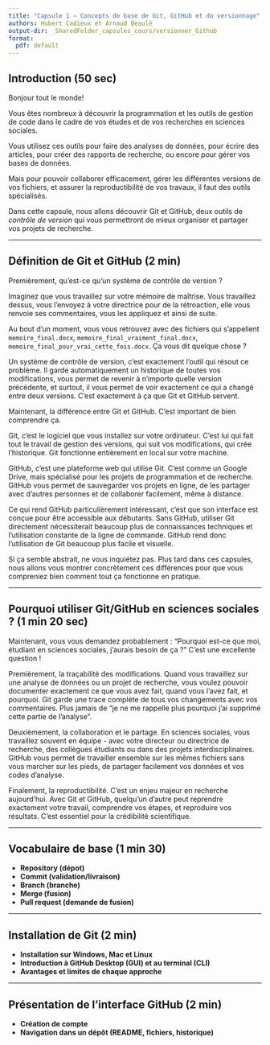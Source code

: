 ```yaml
---
title: "Capsule 1 – Concepts de base de Git, GitHub et du versionnage"
authors: Hubert Cadieux et Arnaud Beaulé
output-dir: _SharedFolder_capsules_cours/versionner_Github
format:
  pdf: default
---
```


## Introduction (50 sec)

Bonjour tout le monde!

Vous êtes nombreux à découvrir la programmation et les outils de gestion de code dans le cadre de vos études et de vos recherches en sciences sociales.

Vous utilisez ces outils pour faire des analyses de données, pour écrire des articles, pour créer des rapports de recherche, ou encore pour gérer vos bases de données.

Mais pour pouvoir collaborer efficacement, gérer les différentes versions de vos fichiers, et assurer la reproductibilité de vos travaux, il faut des outils spécialisés.

Dans cette capsule, nous allons découvrir Git et GitHub, deux outils de *contrôle de version* qui vous permettront de mieux organiser et partager vos projets de recherche.

---

## Définition de Git et GitHub (2 min)

Premièrement, qu’est-ce qu’un système de contrôle de version ?

Imaginez que vous travaillez sur votre mémoire de maîtrise. Vous travaillez dessus, vous l'envoyez à votre directrice pour de la rétroaction, elle vous renvoie ses commentaires, vous les appliquez et ainsi de suite.

Au bout d'un moment, vous vous retrouvez avec des fichiers qui s'appellent `memoire_final.docx`, `memoire_final_vraiment_final.docx`, `memoire_final_pour_vrai_cette_fois.docx`. Ça vous dit quelque chose ?

Un système de contrôle de version, c'est exactement l'outil qui résout ce problème. Il garde automatiquement un historique de toutes vos modifications, vous permet de revenir à n'importe quelle version précédente, et surtout, il vous permet de voir exactement ce qui a changé entre deux versions. C'est exactement à ça que Git et GitHub servent.

Maintenant, la différence entre Git et GitHub. C'est important de bien comprendre ça.

Git, c'est le logiciel que vous installez sur votre ordinateur. C'est lui qui fait tout le travail de gestion des versions, qui suit vos modifications, qui crée l'historique. Git fonctionne entièrement en local sur votre machine.

GitHub, c'est une plateforme web qui utilise Git. C'est comme un Google Drive, mais spécialisé pour les projets de programmation et de recherche. GitHub vous permet de sauvegarder vos projets en ligne, de les partager avec d'autres personnes et de collaborer facilement, même à distance.

Ce qui rend GitHub particulièrement intéressant, c'est que son interface est conçue pour être accessible aux débutants. Sans GitHub, utiliser Git directement nécessiterait beaucoup plus de connaissances techniques et l'utilisation constante de la ligne de commande. GitHub rend donc l'utilisation de Git beaucoup plus facile et visuelle.

Si ça semble abstrait, ne vous inquiétez pas. Plus tard dans ces capsules, nous allons vous montrer concrètement ces différences pour que vous compreniez bien comment tout ça fonctionne en pratique.

---

## Pourquoi utiliser Git/GitHub en sciences sociales ? (1 min 20 sec)

Maintenant, vous vous demandez probablement : "Pourquoi est-ce que moi, étudiant en sciences sociales, j'aurais besoin de ça ?" C'est une excellente question !

Premièrement, la traçabilité des modifications. Quand vous travaillez sur une analyse de données ou un projet de recherche, vous voulez pouvoir documenter exactement ce que vous avez fait, quand vous l'avez fait, et pourquoi. Git garde une trace complète de tous vos changements avec vos commentaires. Plus jamais de "je ne me rappelle plus pourquoi j'ai supprimé cette partie de l'analyse".

Deuxièmement, la collaboration et le partage. En sciences sociales, vous travaillez souvent en équipe - avec votre directeur ou directrice de recherche, des collègues étudiants ou dans des projets interdisciplinaires. GitHub vous permet de travailler ensemble sur les mêmes fichiers sans vous marcher sur les pieds, de partager facilement vos données et vos codes d'analyse.

Finalement, la reproductibilité. C'est un enjeu majeur en recherche aujourd'hui. Avec Git et GitHub, quelqu'un d'autre peut reprendre exactement votre travail, comprendre vos étapes, et reproduire vos résultats. C'est essentiel pour la crédibilité scientifique.

---

## Vocabulaire de base (1 min 30)

- **Repository (dépot)**
- **Commit (validation/livraison)**
- **Branch (branche)**
- **Merge (fusion)**
- **Pull request (demande de fusion)**

---

## Installation de Git (2 min)

- **Installation sur Windows, Mac et Linux**
- **Introduction à GitHub Desktop (GUI) et au terminal (CLI)**
- **Avantages et limites de chaque approche**

---

## Présentation de l’interface GitHub (2 min)

- **Création de compte**
- **Navigation dans un dépôt (README, fichiers, historique)**
